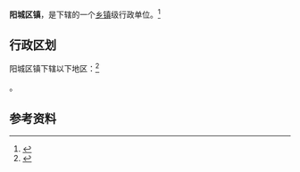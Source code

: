 {{中国乡级行政区|41/01/85/104/000}}

'''阳城区镇'''，是{{PRC admin/fullname|41/01/85/104/000|3}}下辖的一个[[乡镇|乡镇]]级行政单位。<ref>{{PRC admin/ref sgc|{{PRC admin/parent|41/01/85/104/000}}}}</ref>

== 行政区划 ==

阳城区镇下辖以下地区：<ref>{{PRC admin/ref sgc|41/01/85/104/000}}</ref>

{{PRC admin/children|41/01/85/104/000}}。

== 参考资料 ==

{{reflist}}

{{行政区划小作品}}
{{PRC admin/navcat|41/01/85/104/000}}